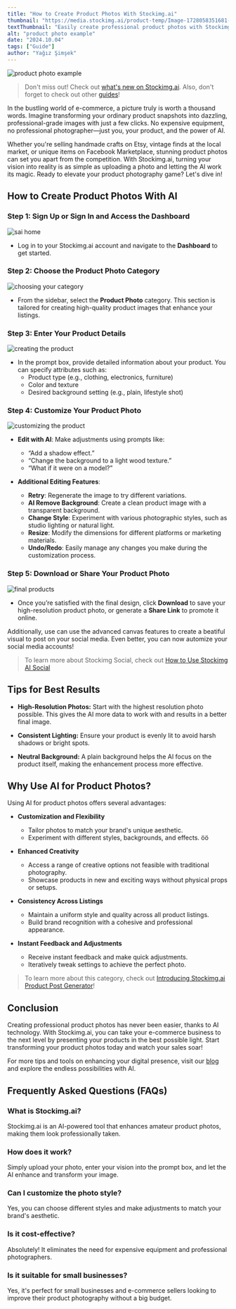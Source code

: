 ```yaml
---
title: "How to Create Product Photos With Stockimg.ai"
thumbnail: "https://media.stockimg.ai/product-temp/Image-1728058351681-246052381996219526.png"
textThumbnail: "Easily create professional product photos with Stockimg.ai's Product Photo category. Enter product details, customize with AI options, and download or share your images effortlessly. Follow our guide for stunning results."
alt: "product photo example"
date: "2024.10.04"
tags: ["Guide"]
author: "Yağız Şimşek"
---
```


![product photo example](https://raw.githubusercontent.com/Abdurrahman-Subh/mdx-blog/main/images/sai-product-bottle.png)

> Don't miss out! Check out [what's new on Stockimg.ai](https://stockimg.ai/blog/ai-and-technology/introducing-new-stockimg-ui). Also, don't forget to check out other [guides](https://stockimg.ai/blog/guide)!

In the bustling world of e-commerce, a picture truly is worth a thousand words. Imagine transforming your ordinary product snapshots into dazzling, professional-grade images with just a few clicks. No expensive equipment, no professional photographer—just you, your product, and the power of AI. 

Whether you're selling handmade crafts on Etsy, vintage finds at the local market, or unique items on Facebook Marketplace, stunning product photos can set you apart from the competition. With Stockimg.ai, turning your vision into reality is as simple as uploading a photo and letting the AI work its magic. Ready to elevate your product photography game? Let's dive in!

## How to Create Product Photos With AI

### Step 1: Sign Up or Sign In and Access the Dashboard
![sai home](https://raw.githubusercontent.com/Abdurrahman-Subh/mdx-blog/main/images/sai-dashboard-home.png)

- Log in to your Stockimg.ai account and navigate to the **Dashboard** to get started.

### Step 2: Choose the Product Photo Category
![choosing your category](https://raw.githubusercontent.com/Abdurrahman-Subh/mdx-blog/main/images/sai-dashboard-categories.png)

- From the sidebar, select the **Product Photo** category. This section is tailored for creating high-quality product images that enhance your listings.

### Step 3: Enter Your Product Details
![creating the product](https://raw.githubusercontent.com/Abdurrahman-Subh/mdx-blog/main/images/sai-product-gen.png)

- In the prompt box, provide detailed information about your product. You can specify attributes such as:
    - Product type (e.g., clothing, electronics, furniture)
    - Color and texture
    - Desired background setting (e.g., plain, lifestyle shot)

### Step 4: Customize Your Product Photo
![customizing the product](https://raw.githubusercontent.com/Abdurrahman-Subh/mdx-blog/main/images/sai-product-edit.png)

- **Edit with AI**: Make adjustments using prompts like:
    - “Add a shadow effect.”
    - “Change the background to a light wood texture.”
    - “What if it were on a model?”

- **Additional Editing Features**:
    - **Retry**: Regenerate the image to try different variations.
    - **AI Remove Background**: Create a clean product image with a transparent background.
    - **Change Style**: Experiment with various photographic styles, such as studio lighting or natural light.
    - **Resize**: Modify the dimensions for different platforms or marketing materials.
    - **Undo/Redo**: Easily manage any changes you make during the customization process.

### Step 5: Download or Share Your Product Photo
![final products](https://raw.githubusercontent.com/Abdurrahman-Subh/mdx-blog/main/images/sai-product-bottle.png)

- Once you’re satisfied with the final design, click **Download** to save your high-resolution product photo, or generate a **Share Link** to promote it online.

Additionally, use can use the advanced canvas features to create a beatiful visual to post on your social media. Even better, you can now automize your social media accounts!

> To learn more about Stockimg Social, check out [How to Use Stockimg AI Social](https://stockimg.ai/blog/guide/how-to-use-stockimg-social)

## Tips for Best Results

- **High-Resolution Photos:** Start with the highest resolution photo possible. This gives the AI more data to work with and results in a better final image.

- **Consistent Lighting:** Ensure your product is evenly lit to avoid harsh shadows or bright spots.

- **Neutral Background:** A plain background helps the AI focus on the product itself, making the enhancement process more effective.

## Why Use AI for Product Photos?

Using AI for product photos offers several advantages:

- **Customization and Flexibility**
    - Tailor photos to match your brand's unique aesthetic.
    - Experiment with different styles, backgrounds, and effects. öö

- **Enhanced Creativity**
    - Access a range of creative options not feasible with traditional photography.
    - Showcase products in new and exciting ways without physical props or setups.

- **Consistency Across Listings**
    - Maintain a uniform style and quality across all product listings.
    - Build brand recognition with a cohesive and professional appearance.

- **Instant Feedback and Adjustments**
    - Receive instant feedback and make quick adjustments.
    - Iteratively tweak settings to achieve the perfect photo.

> To learn more about this category, check out [Introducing Stockimg.ai Product Post Generator](https://stockimg.ai/blog/ai-and-technology/introducing-stockimg-product-post-generator)!

## Conclusion

Creating professional product photos has never been easier, thanks to AI technology. With Stockimg.ai, you can take your e-commerce business to the next level by presenting your products in the best possible light. Start transforming your product photos today and watch your sales soar!

For more tips and tools on enhancing your digital presence, visit our [blog](https://stockimg.ai/blog) and explore the endless possibilities with AI.

## Frequently Asked Questions (FAQs)

### What is Stockimg.ai?

Stockimg.ai is an AI-powered tool that enhances amateur product photos, making them look professionally taken.

### How does it work?

Simply upload your photo, enter your vision into the prompt box, and let the AI enhance and transform your image.

### Can I customize the photo style?

Yes, you can choose different styles and make adjustments to match your brand's aesthetic.

### Is it cost-effective?

Absolutely! It eliminates the need for expensive equipment and professional photographers.

### Is it suitable for small businesses?

Yes, it's perfect for small businesses and e-commerce sellers looking to improve their product photography without a big budget.